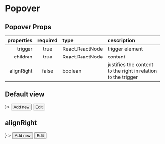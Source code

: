 
<Meta title="Components/Popover" component={Popover} />

# Popover

## Popover Props

| properties | required | type            | description                                                   |
| ---------: | :------: | :-------------- | :------------------------------------------------------------ |
|    trigger |   true   | React.ReactNode | trigger element                                               |
|   children |   true   | React.ReactNode | content                                                       |
| alignRight |  false   | boolean         | justifies the content to the right in relation to the trigger |

## Default view

<Preview>
  <Story name="default">
    <Popover trigger={<Button severity="low" icon="menu" size="md" />}>
      <Button mb="0.25rem" severity="low" icon="plus" size="md">
        Add new
      </Button>
      <Button severity="low" icon="edit" size="md">
        Edit
      </Button>
    </Popover>
    <Spacer height="8rem" />
  </Story>
</Preview>

## alignRight

<Preview>
  <Story name="alignRight">
    <Flex justifyContent="flex-end">
      <Popover
        alignRight
        trigger={<Button severity="low" icon="menu" size="md" />}
      >
        <Button mb="0.25rem" severity="low" icon="plus" size="md">
          Add new
        </Button>
        <Button severity="low" icon="edit" size="md">
          Edit
        </Button>
      </Popover>
    </Flex>
    <Spacer height="8rem" />
  </Story>
</Preview>
